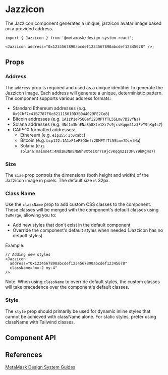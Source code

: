 
# Jazzicon

The Jazzicon component generates a unique, jazzicon avatar image based on a provided address.

```tsx
import { Jazzicon } from '@metamask/design-system-react';

<Jazzicon address="0x1234567890abcdef1234567890abcdef12345678" />;
```

<Canvas of={JazziconStories.Default} />

## Props

### Address

The `address` prop is required and used as a unique identifier to generate the Jazzicon image. Each address will generate a unique, deterministic pattern. The component supports various address formats:

- Standard Ethereum addresses (e.g. `0x9Cbf7c41B7787F6c621115010D3B044029FE2Ce8`)
- Bitcoin addresses (e.g. `1A1zP1eP5QGefi2DMPTfTL5SLmv7DivfNa`)
- Solana addresses (e.g. `4Nd1m3NnENa8h8Xte1Xr7s9jcvKqqm21z3FvY9hKg4s7`)
- CAIP-10 formatted addresses:
  - Ethereum (e.g. `eip155:1:0xabc`)
  - Bitcoin (e.g. `bip122:1A1zP1eP5QGefi2DMPTfTL5SLmv7DivfNa`)
  - Solana (e.g. `solana:mainnet:4Nd1m3NnENa8h8Xte1Xr7s9jcvKqqm21z3FvY9hKg4s7`)

<Canvas of={JazziconStories.Address} />

### Size

The `size` prop controls the dimensions (both height and width) of the Jazzicon image in pixels. The default size is 32px.

<Canvas of={JazziconStories.Size} />

### Class Name

Use the `className` prop to add custom CSS classes to the component. These classes will be merged with the component's default classes using `twMerge`, allowing you to:

- Add new styles that don't exist in the default component
- Override the component's default styles when needed (Jazzicon has no default styles)

Example:

```tsx
// Adding new styles
<Jazzicon
  address="0x1234567890abcdef1234567890abcdef12345678"
  className="mx-2 my-4"
/>
```

Note: When using `className` to override default styles, the custom classes will take precedence over the component's default classes.

### Style

The `style` prop should primarily be used for dynamic inline styles that cannot be achieved with className alone. For static styles, prefer using className with Tailwind classes.

## Component API

<Controls of={JazziconStories.Default} />

## References

[MetaMask Design System Guides](https://www.notion.so/MetaMask-Design-System-Guides-Design-f86ecc914d6b4eb6873a122b83c12940)
